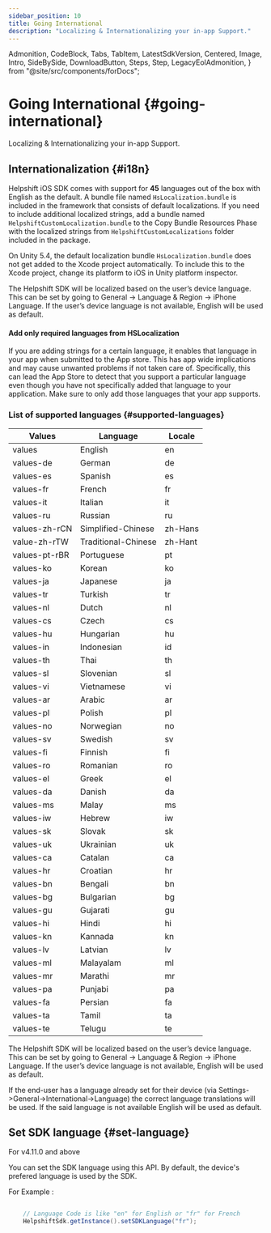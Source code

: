 ```yaml
---
sidebar_position: 10
title: Going International
description: "Localizing & Internationalizing your in-app Support."
---
```


  Admonition,
  CodeBlock,
  Tabs,
  TabItem,
  LatestSdkVersion,
  Centered,
  Image,
  Intro,
  SideBySide,
  DownloadButton,
  Steps,
  Step,
  LegacyEolAdmonition,
} from "@site/src/components/forDocs";

<LegacyEolAdmonition />

# Going International {#going-international}

<Intro>

Localizing & Internationalizing your in-app Support.

</Intro>

## Internationalization {#i18n}

Helpshift iOS SDK comes with support for **45** languages out of the box with English as the default. A bundle file named `HsLocalization.bundle` is included in the framework that consists of default localizations. If you need to include additional localized strings, add a bundle named `HelpshiftCustomLocalization.bundle` to the Copy Bundle Resources Phase with the localized strings from `HelpshiftCustomLocalizations` folder included in the package.

<Admonition type="info" title="Note">

On Unity 5.4, the default localization bundle `HsLocalization.bundle` does not get added to the Xcode project automatically. To include this to the Xcode project, change its platform to iOS in Unity platform inspector.

</Admonition>

The Helpshift SDK will be localized based on the user’s device language. This can be set by going to General → Language & Region → iPhone Language. If the user’s device language is not available, English will be used as default.

<Admonition type="danger" title="Important">

#### Add only required languages from HSLocalization

If you are adding strings for a certain language, it enables that language in your app when submitted to the App store.
This has app wide implications and may cause unwanted problems if not taken care of.
Specifically, this can lead the App Store to detect that you support a particular language even
though you have not specifically added that language to your application.
Make sure to only add those languages that your app supports.

</Admonition>

### List of supported languages {#supported-languages}

| Values        | Language            | Locale  |
| ------------- | ------------------- | ------- |
| values        | English             | en      |
| values-de     | German              | de      |
| values-es     | Spanish             | es      |
| values-fr     | French              | fr      |
| values-it     | Italian             | it      |
| values-ru     | Russian             | ru      |
| values-zh-rCN | Simplified-Chinese  | zh-Hans |
| value-zh-rTW  | Traditional-Chinese | zh-Hant |
| values-pt-rBR | Portuguese          | pt      |
| values-ko     | Korean              | ko      |
| values-ja     | Japanese            | ja      |
| values-tr     | Turkish             | tr      |
| values-nl     | Dutch               | nl      |
| values-cs     | Czech               | cs      |
| values-hu     | Hungarian           | hu      |
| values-in     | Indonesian          | id      |
| values-th     | Thai                | th      |
| values-sl     | Slovenian           | sl      |
| values-vi     | Vietnamese          | vi      |
| values-ar     | Arabic              | ar      |
| values-pl     | Polish              | pl      |
| values-no     | Norwegian           | no      |
| values-sv     | Swedish             | sv      |
| values-fi     | Finnish             | fi      |
| values-ro     | Romanian            | ro      |
| values-el     | Greek               | el      |
| values-da     | Danish              | da      |
| values-ms     | Malay               | ms      |
| values-iw     | Hebrew              | iw      |
| values-sk     | Slovak              | sk      |
| values-uk     | Ukrainian           | uk      |
| values-ca     | Catalan             | ca      |
| values-hr     | Croatian            | hr      |
| values-bn     | Bengali             | bn      |
| values-bg     | Bulgarian           | bg      |
| values-gu     | Gujarati            | gu      |
| values-hi     | Hindi               | hi      |
| values-kn     | Kannada             | kn      |
| values-lv     | Latvian             | lv      |
| values-ml     | Malayalam           | ml      |
| values-mr     | Marathi             | mr      |
| values-pa     | Punjabi             | pa      |
| values-fa     | Persian             | fa      |
| values-ta     | Tamil               | ta      |
| values-te     | Telugu              | te      |

The Helpshift SDK will be localized based on the user’s device language. This can be set by going to General → Language & Region → iPhone Language. If the user’s device language is not available, English will be used as default.

If the end-user has a language already set for their device (via
Settings->General->International->Language) the correct language
translations will be used. If the said language is not available English
will be used as default.

## Set SDK language {#set-language}

<Admonition type="info" title="Note">

For v4.11.0 and above

</Admonition>

You can set the SDK language using this API.
By default, the device's prefered language is used by the SDK.

For Example :

```csharp

	// Language Code is like "en" for English or "fr" for French
	HelpshiftSdk.getInstance().setSDKLanguage("fr");
```
